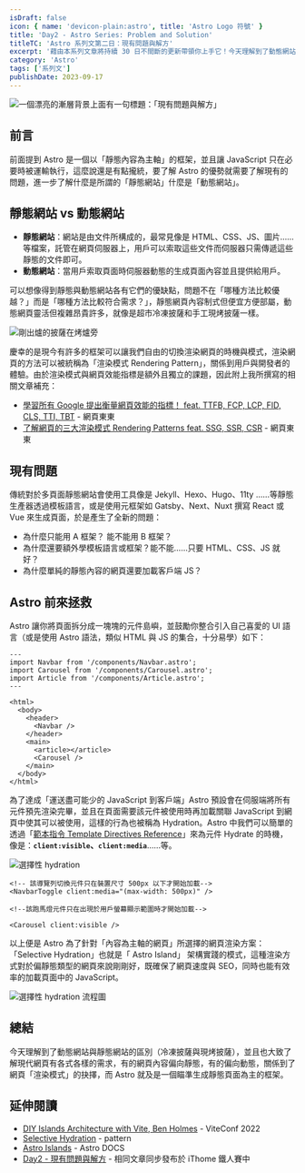 ```yaml
---
isDraft: false
icon: { name: 'devicon-plain:astro', title: 'Astro Logo 符號' }
title: 'Day2 - Astro Series: Problem and Solution'
titleTC: 'Astro 系列文第二日：現有問題與解方'
excerpt: '藉由本系列文章將持續 30 日不間斷的更新帶領你上手它！今天理解到了動態網站與靜態網站的區別，關係到了網頁「渲染模式」的抉擇，而 Astro 就及是一個瞄準生成靜態頁面為主的框架。'
category: 'Astro'
tags: ['系列文']
publishDate: 2023-09-17
---
```


![一個漂亮的漸層背景上面有一句標題：「現有問題與解方」](./day2-problem-solution.webp)

## 前言

前面提到 Astro 是一個以「靜態內容為主軸」的框架，並且讓 JavaScript 只在必要時被運輸執行，這麼說還是有點攏統，要了解 Astro 的優勢就需要了解現有的問題，進一步了解什麼是所謂的「靜態網站」什麼是「動態網站」。

## 靜態網站 vs 動態網站

- **靜態網站**：網站是由文件所構成的，最常見像是 HTML、CSS、JS、圖片……等檔案，託管在網頁伺服器上，用戶可以索取這些文件而伺服器只需傳遞這些靜態的文件即可。
- **動態網站**：當用戶索取頁面時伺服器動態的生成頁面內容並且提供給用戶。

可以想像得到靜態與動態網站各有它們的優缺點，問題不在「哪種方法比較優越？」而是「哪種方法比較符合需求？」，靜態網頁內容制式但便宜方便部屬，動態網頁靈活但複雜昂貴許多，就像是超市冷凍披薩和手工現烤披薩一樣。

![剛出爐的披薩在烤爐旁](./pizza.webp)

慶幸的是現今有許多的框架可以讓我們自由的切換渲染網頁的時機與模式，渲染網頁的方法可以被統稱為「渲染模式 Rendering Pattern」，關係到用戶與開發者的體驗。由於渲染模式與網頁效能指標是額外且獨立的課題，因此附上我所撰寫的相關文章補充：

- [學習所有 Google 提出衡量網頁效能的指標！ feat. TTFB, FCP, LCP, FID, CLS, TTI, TBT](https://www.webdong.dev/post/all-the-performance-metrics-you-need-to-know/) - 網頁東東
- [了解網頁的三大渲染模式 Rendering Patterns feat. SSG, SSR, CSR](https://www.webdong.dev/post/rendering-pattern/) - 網頁東東

## 現有問題

傳統對於多頁面靜態網站會使用工具像是 Jekyll、Hexo、Hugo、11ty ……等靜態生產器透過模板語言，或是使用元框架如 Gatsby、Next、Nuxt 撰寫 React 或 Vue 來生成頁面，於是產生了全新的問題：

- 為什麼只能用 A 框架？ 能不能用 B 框架？
- 為什麼還要額外學模板語言或框架？能不能……只要 HTML、CSS、JS 就好？
- 為什麼單純的靜態內容的網頁還要加載客戶端 JS？

## Astro 前來拯救

Astro 讓你將頁面拆分成一塊塊的元件島嶼，並鼓勵你整合引入自己喜愛的 UI 語言（或是使用 Astro 語法，類似 HTML 與 JS 的集合，十分易學）如下：

```astro
---
import Navbar from '/components/Navbar.astro';
import Carousel from '/components/Carousel.astro';
import Article from '/components/Article.astro';
---

<html>
  <body>
    <header>
      <Navbar />
    </header>
    <main>
      <article></article>
      <Carousel />
    </main>
  </body>
</html>
```

為了達成「運送盡可能少的 JavaScript 到客戶端」Astro 預設會在伺服端將所有元件預先渲染完畢，並且在頁面需要該元件被使用時再加載關聯 JavaScript 到網頁中使其可以被使用，這樣的行為也被稱為 Hydration。Astro 中我們可以簡單的透過「[範本指令 Template Directives Reference](https://docs.astro.build/zh-tw/reference/directives-reference/)」來為元件 Hydrate 的時機，像是：**`client:visible`、`client:media`**……等。

![選擇性 hydration](./selective-hydration.webp)

```astro
<!-- 該導覽列切換元件只在裝置尺寸 500px 以下才開始加載-->
<NavbarToggle client:media="(max-width: 500px)" />

<!--該跑馬燈元件只在出現於用戶螢幕顯示範圍時才開始加載-->

<Carousel client:visible />
```

以上便是 Astro 為了針對「內容為主軸的網頁」所選擇的網頁渲染方案：「Selective Hydration」也就是「 Astro Island」 架構實踐的模式，這種渲染方式對於偏靜態類型的網頁來說剛剛好，既確保了網頁速度與 SEO，同時也能有效率的加載頁面中的 JavaScript。

![選擇性 hydration 流程圖](./selective-hydration-process.webp)

## 總結

今天理解到了動態網站與靜態網站的區別（冷凍披薩與現烤披薩），並且也大致了解現代網頁有各式各樣的需求，有的網頁內容偏向靜態，有的偏向動態，關係到了網頁「渲染模式」的抉擇，而 Astro 就及是一個瞄準生成靜態頁面為主的框架。

## 延伸閱讀

- [DIY Islands Architecture with Vite, Ben Holmes](https://www.youtube.com/watch?v=Ptqaqls2SYo) - ViteConf 2022
- [Selective Hydration](https://www.patterns.dev/posts/react-selective-hydration) - pattern
- [Astro Islands](https://docs.astro.build/en/concepts/islands/) - Astro DOCS
- [Day2 - 現有問題與解方](https://ithelp.ithome.com.tw/articles/10319070) - 相同文章同步發布於 iThome 鐵人賽中

